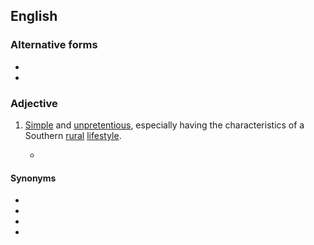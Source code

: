 {{also|downhome}}
==English==

===Alternative forms===
* {{l|en|downhome}}
* {{l|en|down home}}

===Adjective===
{{en-adj|head=[[down]]-[[home]]}}

# {{lb|en|chiefly|US}} [[simple|Simple]] and [[unpretentious]], especially having the characteristics of a Southern [[rural]] [[lifestyle]].
#* {{quote-journal|en|author=Jonathan Martin|title=For a Clinton, It’s Not Hard to Be Humble in an Effort to Regain Power|url=http://www.nytimes.com/2015/04/16/us/politics/you-dont-have-to-tell-a-clinton-twice.html?_r=0|work={{w|The New York Times}}|date=15 April 2015
|passage=Just as Mr. Clinton began a comeback with a '''down-home''' plea for forgiveness, Mrs. Clinton now seems determined to prove, perhaps to the point of overcompensation, that she will not repeat the mistakes that plagued her 2008 campaign.}}

====Synonyms====
* {{l|en|countrified}}
* {{l|en|folksy}}
* {{l|en|homespun}}
* {{l|en|just folks}}